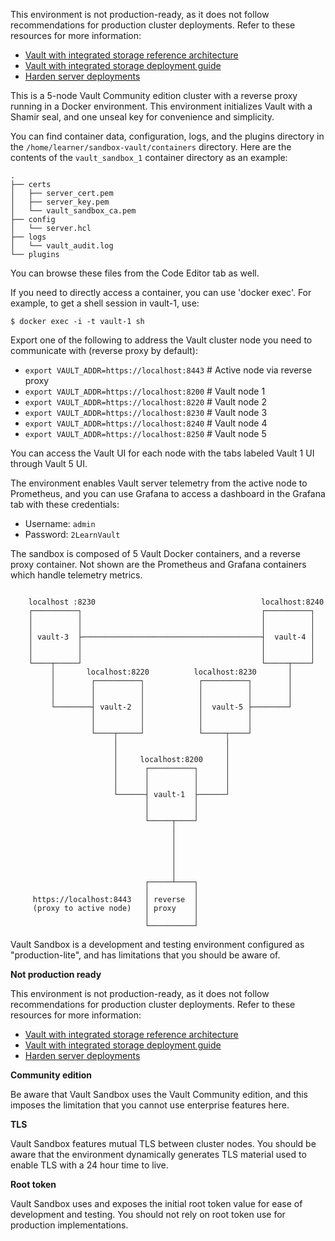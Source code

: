 <Tabs>
<Tab heading="Overview">

<Warning> 

This environment is not production-ready, as it does not follow recommendations for production cluster deployments. Refer to these resources for more information:

- [Vault with integrated storage reference architecture](/vault/tutorials/day-one-raft/raft-reference-architecture)
- [Vault with integrated storage deployment guide](/vault/tutorials/day-one-raft/raft-deployment-guide)
- [Harden server deployments](/vault/tutorials/archive/production-hardening)

</Warning>

This is a 5-node Vault Community edition cluster with a reverse proxy running in a Docker environment. This environment initializes Vault with a Shamir seal, and one unseal key for convenience and simplicity.

You can find container data, configuration, logs, and the plugins directory in the `/home/learner/sandbox-vault/containers` directory. Here are the contents of the `vault_sandbox_1` container directory as an example:

<CodeBlockConfig hideClipboard>

```
.
├── certs
│   ├── server_cert.pem
│   ├── server_key.pem
│   └── vault_sandbox_ca.pem
├── config
│   └── server.hcl
├── logs
│   └── vault_audit.log
└── plugins
```

</CodeBlockConfig>

You can browse these files from the Code Editor tab as well.

If you need to directly access a container, you can use 'docker exec'. For example, to get a shell session in vault-1, use:

```shell-session
$ docker exec -i -t vault-1 sh
```

Export one of the following to address the Vault cluster node you need to communicate with (reverse proxy by default):

- `export VAULT_ADDR=https://localhost:8443` # Active node via reverse proxy
- `export VAULT_ADDR=https://localhost:8200` # Vault node 1
- `export VAULT_ADDR=https://localhost:8220` # Vault node 2
- `export VAULT_ADDR=https://localhost:8230` # Vault node 3
- `export VAULT_ADDR=https://localhost:8240` # Vault node 4
- `export VAULT_ADDR=https://localhost:8250` # Vault node 5

You can access the Vault UI for each node with the tabs labeled Vault 1 UI through Vault 5 UI.

The environment enables Vault server telemetry from the active node to Prometheus, and you can use Grafana to access a dashboard in the Grafana tab with these credentials:

- Username: `admin`
- Password: `2LearnVault`

</Tab>
<Tab heading="Architecture">

The sandbox is composed of 5 Vault Docker containers, and a reverse proxy container. Not shown are the Prometheus and Grafana containers which handle telemetry metrics.

<CodeBlockConfig hideClipboard>

```

    localhost :8230                                     localhost:8240
    ┌──────────┐                                        ┌──────────┐
    │          │                                        │          │
    │          │                                        │          │
    │ vault-3  ├────────────────────────────────────────┤  vault-4 │
    │          │                                        │          │
    │          │                                        │          │
    └────┬─────┘                                        └─────┬────┘
         │       localhost:8220          localhost:8230       │
         │        ┌──────────┐            ┌──────────┐        │
         │        │          │            │          │        │
         │        │          │            │          │        │
         └────────┤ vault-2  │            │  vault-5 ├────────┘
                  │          │            │          │
                  │          │            │          │
                  └────┬─────┘            └─────┬────┘
                       │                        │
                       │                        │
                       │     localhost:8200     │
                       │      ┌──────────┐      │
                       │      │          │      │
                       │      │          │      │
                       └──────┤ vault-1  ├──────┘
                              │          │
                              │          │
                              └─────┬────┘
                                    │
                                    │
                                    │
                                    │
                                    │
                                    │
                              ┌─────┴────┐
                              │          │
     https://localhost:8443   │ reverse  │
     (proxy to active node)   │ proxy    │
                              │          │
                              └──────────┘
```

</CodeBlockConfig>

</Tab>
<Tab heading="Limitations">

Vault Sandbox is a development and testing environment configured as "production-lite", and has limitations that you should be aware of.

**Not production ready**

This environment is not production-ready, as it does not follow recommendations for production cluster deployments. Refer to these resources for more information:

- [Vault with integrated storage reference architecture](/vault/tutorials/day-one-raft/raft-reference-architecture)
- [Vault with integrated storage deployment guide](/vault/tutorials/day-one-raft/raft-deployment-guide)
- [Harden server deployments](/vault/tutorials/archive/production-hardening)

**Community edition**

Be aware that Vault Sandbox uses the Vault Community edition, and this imposes the limitation that you cannot use enterprise features here.

**TLS**

Vault Sandbox features mutual TLS between cluster nodes. You should be aware that the environment dynamically generates TLS material used to enable TLS with a 24 hour time to live.

**Root token**

Vault Sandbox uses and exposes the initial root token value for ease of development and testing. You should not rely on root token use for production implementations.

</Tab>
</Tabs>
